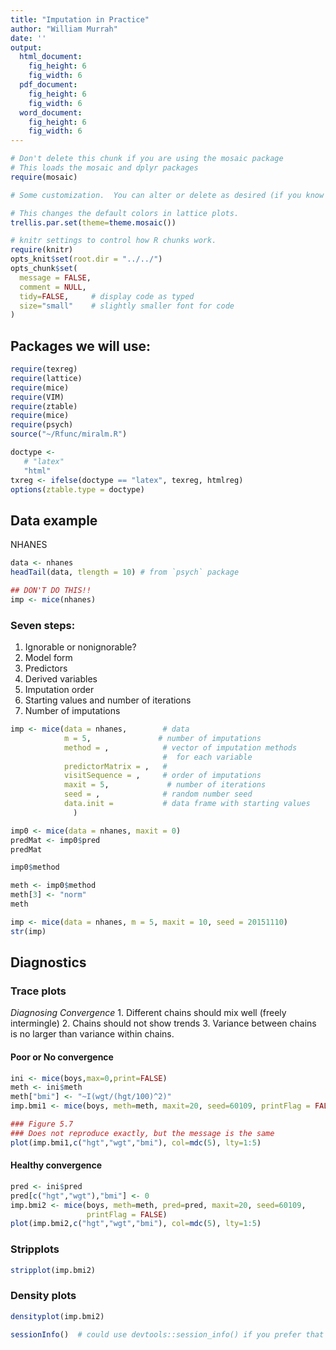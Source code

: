 ```yaml
---
title: "Imputation in Practice"
author: "William Murrah"
date: ''
output:
  html_document:
    fig_height: 6
    fig_width: 6
  pdf_document:
    fig_height: 6
    fig_width: 6
  word_document:
    fig_height: 6
    fig_width: 6
---
```

```r
# Don't delete this chunk if you are using the mosaic package
# This loads the mosaic and dplyr packages
require(mosaic)
```

```r
# Some customization.  You can alter or delete as desired (if you know what you are doing).

# This changes the default colors in lattice plots.
trellis.par.set(theme=theme.mosaic())  

# knitr settings to control how R chunks work.
require(knitr)
opts_knit$set(root.dir = "../../")
opts_chunk$set(
  message = FALSE,
  comment = NULL,
  tidy=FALSE,     # display code as typed
  size="small"    # slightly smaller font for code
)
```

## Packages we will use:
```r
require(texreg)  
require(lattice)
require(mice)
require(VIM)
require(ztable)
require(mice)
require(psych)
source("~/Rfunc/miralm.R")
```

```r
doctype <- 
   # "latex"
   "html"
txreg <- ifelse(doctype == "latex", texreg, htmlreg)
options(ztable.type = doctype)
```


## Data example

NHANES

```r
data <- nhanes
headTail(data, tlength = 10) # from `psych` package
```



```r

## DON'T DO THIS!!
imp <- mice(nhanes)
```


### Seven steps:
1. Ignorable or nonignorable?
2. Model form
3. Predictors
4. Derived variables
5. Imputation order 
6. Starting values and number of iterations
7. Number of imputations


```r
imp <- mice(data = nhanes,        # data
            m = 5,               # number of imputations
            method = ,            # vector of imputation methods 
                                  #  for each variable
            predictorMatrix = ,   #
            visitSequence = ,     # order of imputations
            maxit = 5,             # number of iterations
            seed = ,              # random number seed
            data.init =           # data frame with starting values
              )
```

```r
imp0 <- mice(data = nhanes, maxit = 0)
predMat <- imp0$pred
predMat

imp0$method

meth <- imp0$method
meth[3] <- "norm"
meth
```

```r
imp <- mice(data = nhanes, m = 5, maxit = 10, seed = 20151110)
str(imp)
```


## Diagnostics

### Trace plots

*Diagnosing Convergence* 
1. Different chains should mix well (freely intermingle)
2. Chains should not show trends
3. Variance between chains is no larger than variance within chains.

#### Poor or No convergence

```r
ini <- mice(boys,max=0,print=FALSE)
meth <- ini$meth
meth["bmi"] <- "~I(wgt/(hgt/100)^2)"
imp.bmi1 <- mice(boys, meth=meth, maxit=20, seed=60109, printFlag = FALSE)

### Figure 5.7
### Does not reproduce exactly, but the message is the same
plot(imp.bmi1,c("hgt","wgt","bmi"), col=mdc(5), lty=1:5)
```

#### Healthy convergence

```r
pred <- ini$pred
pred[c("hgt","wgt"),"bmi"] <- 0
imp.bmi2 <- mice(boys, meth=meth, pred=pred, maxit=20, seed=60109, 
                 printFlag = FALSE)
plot(imp.bmi2,c("hgt","wgt","bmi"), col=mdc(5), lty=1:5)
```

### Stripplots

```r
stripplot(imp.bmi2)
```


### Density plots

```r
densityplot(imp.bmi2)
```

```r
sessionInfo()  # could use devtools::session_info() if you prefer that
```
  